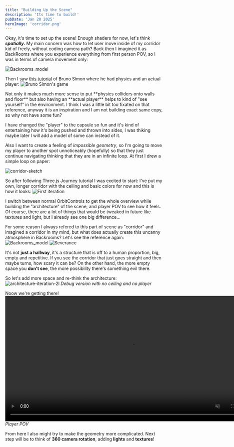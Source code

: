 ```yaml
---
title: "Building Up the Scene"
description: 'Its time to build!'
pubDate: 'Jan 20 2025'
heroImage: 'corridor.png'
---
```


Okay, it's time to set up the scene! Enough shaders for now, let's think ***spatially.***
My main concern was how to let user move inside of my corridor kid of freely, without coding camera path?
Back then I imagined it as BackRooms where you experience everything from first person POV, so I was in terms of camera movement only:

![Backrooms_model](/shaders-research-blog/images/Backrooms_model.jpg)

Then I saw [this tutorial](https://threejs-journey.com/lessons/create-a-game-with-r3f#) of Bruno Simon where he had physics and an actual player:
![Bruno Simon's game](/shaders-research-blog/images/bruno-simon-game.png)

<Takeaway>
Not only it makes much more sense to put **physics colliders onto walls and floor** but also having an **actual player** helps to kind of "see yourself" in the environment.
I think I was a little bit too fixated on that reference, anyway it is an inspiration and I am not building exact same copy, so why not have some fun?
</Takeaway>

I have changed the "player" to the capsule so fun and it's kind of entertaining how it's being pushed and thrown into sides, I was thiking maybe later I will add a model of some can instead of it.

Also I want to create a feeling of *impossible geometry*, so I'm going to move my player to another spot unnoticeably (hopefully) so that they just continue navigating thinking that they are in an infinite loop.
At first I drew a simple loop on paper:

![corridor-sketch](/shaders-research-blog/images/corridor-sketch.jpg)

So after following Three.js Journey tutorial I was excited to start: I've put my own, longer corridor with the ceiling and basic colors for now and this is how it looks:
![First iteration](/shaders-research-blog/images/corridor.png)

I switch between normal OrbitControls to get the whole overview while building the "architecture" of the scene, and player POV to see how it feels.
Of course, there are a lot of things that would be tweaked in future like textures and light, but I already see one big difference...

For some reason I always refered to this part of scene as "corridor" and imagined a corridor in my mind, but what does actually create this uncanny atmosphere in Backrooms?
Let's see the reference again:
![Backrooms_model](/shaders-research-blog/images/Backrooms_model.jpg)
![Severance](/shaders-research-blog/images/Severance.webp)

It's not **just a hallway**, it's a structure that is off to a human proportion, big, empty and repetitive. If you see the corridor that just goes straight and then maybe turns, how scary it can be?
On the other hand, the more empty space you **don't see**, the more possibility there's something evil there.

So let's add more space and re-think the architecture:
![architecture-iteration-2l](/shaders-research-blog/images/architecture-iteration-2.png)
*Debug version with no ceiling and no player*

Noow we're getting there!
<video controls muted autopolay loop width="800" src="/shaders-research-blog/images/gameplay-1.mp4"></video>
*Player POV*

From here I also might try to make the geometry more complicated.
Next step will be to think of **360 camera rotation**, adding **lights** and **textures**!

